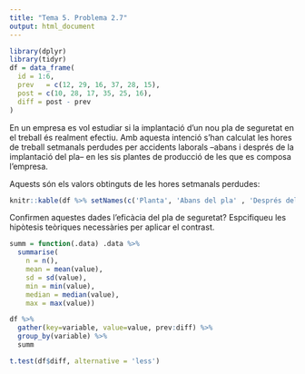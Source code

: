 ```yaml
---
title: "Tema 5. Problema 2.7"
output: html_document
---
```


```r
library(dplyr)
library(tidyr)
df = data_frame(
  id = 1:6,
  prev   = c(12, 29, 16, 37, 28, 15),
  post = c(10, 28, 17, 35, 25, 16),
  diff = post - prev
)
```

En un empresa es vol estudiar si la implantació d'un nou pla de seguretat en el treball és realment efectiu. Amb aquesta intenció s'han calculat les hores de treball setmanals perdudes per accidents laborals --abans i després de la implantació del pla-- en les sis plantes de producció de les que es composa l'empresa.

Aquests són els valors obtinguts de les hores setmanals perdudes:

```r
knitr::kable(df %>% setNames(c('Planta', 'Abans del pla' , 'Després del pla', 'Diferència')))
```

Confirmen aquestes dades l'eficàcia del pla de seguretat? Espcifiqueu les hipòtesis teòriques necessàries per aplicar el contrast.

```r
summ = function(.data) .data %>% 
  summarise(
    n = n(),
    mean = mean(value),
    sd = sd(value),
    min = min(value),
    median = median(value),
    max = max(value))

df %>% 
  gather(key=variable, value=value, prev:diff) %>% 
  group_by(variable) %>% 
  summ
```

```r
t.test(df$diff, alternative = 'less')
```

